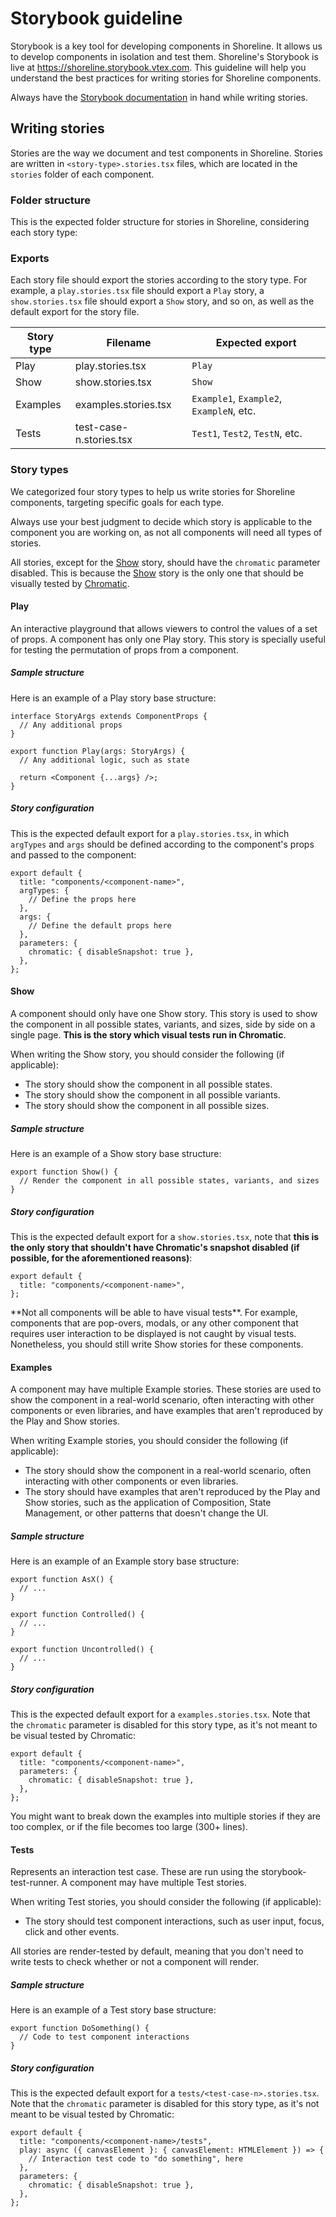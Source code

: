 
# Storybook guideline

Storybook is a key tool for developing components in Shoreline. It allows us to develop components in isolation and test them. Shoreline's Storybook is live at https://shoreline.storybook.vtex.com. This guideline will help you understand the best practices for writing stories for Shoreline components.

Always have the [Storybook documentation](https://storybook.js.org/docs/get-started) in hand while writing stories.

## Writing stories

Stories are the way we document and test components in Shoreline. Stories are written in `<story-type>.stories.tsx` files, which are located in the `stories` folder of each component.

### Folder structure

This is the expected folder structure for stories in Shoreline, considering each story type:

<FileTree>
  <FileTree.Folder name="components" defaultOpen>
    <FileTree.Folder name="button" defaultOpen>
      <FileTree.Folder name="stories" defaultOpen>
        <FileTree.File name="play.stories.tsx" />
        <FileTree.File name="show.sotires.tsx" />
        <FileTree.File name="examples.stories.tsx" />
        <FileTree.Folder name="tests" defaultOpen>
          <FileTree.File name="test-case-1.stories.tsx" />
          <FileTree.File name="test-case-2.stories.tsx" />
          <FileTree.File name="test-case-n.stories.tsx" />
        </FileTree.Folder>
      </FileTree.Folder>
    </FileTree.Folder>
  </FileTree.Folder>
</FileTree>

### Exports

Each story file should export the stories according to the story type. For example, a `play.stories.tsx` file should export a `Play` story, a `show.stories.tsx` file should export a `Show` story, and so on, as well as the default export for the story file.

| Story type | Filename                | Expected export                          |
| ---------- | ----------------------- | ---------------------------------------- |
| Play       | play.stories.tsx        | `Play`                                   |
| Show       | show.stories.tsx        | `Show`                                   |
| Examples   | examples.stories.tsx    | `Example1`, `Example2`, `ExampleN`, etc. |
| Tests      | test-case-n.stories.tsx | `Test1`, `Test2`, `TestN`, etc.          |

### Story types

We categorized four story types to help us write stories for Shoreline components, targeting specific goals for each type.

Always use your best judgment to decide which story is applicable to the component you are working on, as not all components will need all types of stories.

All stories, except for the [Show](#show) story, should have the `chromatic` parameter disabled. This is because the [Show](#show) story is the only one that should be visually tested by [Chromatic](https://www.chromatic.com/).

#### Play

An interactive playground that allows viewers to control the values of a set of props. A component has only one Play story. This story is specially useful for testing the permutation of props from a component.

##### Sample structure

Here is an example of a Play story base structure:

```tsx filename="play.stories.tsx"
interface StoryArgs extends ComponentProps {
  // Any additional props
}

export function Play(args: StoryArgs) {
  // Any additional logic, such as state

  return <Component {...args} />;
}
```

##### Story configuration

This is the expected default export for a `play.stories.tsx`, in which `argTypes` and `args` should be defined according to the component's props and passed to the component:

```tsx filename="play.stories.tsx"
export default {
  title: "components/<component-name>",
  argTypes: {
    // Define the props here
  },
  args: {
    // Define the default props here
  },
  parameters: {
    chromatic: { disableSnapshot: true },
  },
};
```

#### Show

A component should only have one Show story. This story is used to show the component in all possible states, variants, and sizes, side by side on a single page. **This is the story which visual tests run in Chromatic**.

When writing the Show story, you should consider the following (if applicable):

- The story should show the component in all possible states.
- The story should show the component in all possible variants.
- The story should show the component in all possible sizes.

##### Sample structure

Here is an example of a Show story base structure:

```tsx filename="show.stories.tsx"
export function Show() {
  // Render the component in all possible states, variants, and sizes
}
```

##### Story configuration

This is the expected default export for a `show.stories.tsx`, note that **this is the only story that shouldn't have Chromatic's snapshot disabled (if possible, for the aforementioned reasons)**:

```tsx filename="show.stories.tsx"
export default {
  title: "components/<component-name>",
};
```

<Callout type="info">
  **Not all components will be able to have visual tests**. For example,
  components that are pop-overs, modals, or any other component that requires
  user interaction to be displayed is not caught by visual tests. Nonetheless,
  you should still write Show stories for these components.
</Callout>

#### Examples

A component may have multiple Example stories. These stories are used to show the component in a real-world scenario, often interacting with other components or even libraries, and have examples that aren't reproduced by the Play and Show stories.

When writing Example stories, you should consider the following (if applicable):

- The story should show the component in a real-world scenario, often interacting with other components or even libraries.
- The story should have examples that aren't reproduced by the Play and Show stories, such as the application of Composition, State Management, or other patterns that doesn't change the UI.

##### Sample structure

Here is an example of an Example story base structure:

```tsx filename="examples.stories.tsx"
export function AsX() {
  // ...
}

export function Controlled() {
  // ...
}

export function Uncontrolled() {
  // ...
}
```

##### Story configuration

This is the expected default export for a `examples.stories.tsx`. Note that the `chromatic` parameter is disabled for this story type, as it's not meant to be visual tested by Chromatic:

```tsx filename="examples.stories.tsx"
export default {
  title: "components/<component-name>",
  parameters: {
    chromatic: { disableSnapshot: true },
  },
};
```

<Callout type="info">
  You might want to break down the examples into multiple stories if they are
  too complex, or if the file becomes too large (300+ lines).
</Callout>

#### Tests

Represents an interaction test case. These are run using the storybook-test-runner. A component may have multiple Test stories.

When writing Test stories, you should consider the following (if applicable):

- The story should test component interactions, such as user input, focus, click and other events.

<Callout type="info">
  All stories are render-tested by default, meaning that you don't need to write
  tests to check whether or not a component will render.
</Callout>

##### Sample structure

Here is an example of a Test story base structure:

```tsx filename="tests/do-something.stories.tsx"
export function DoSomething() {
  // Code to test component interactions
}
```

##### Story configuration

This is the expected default export for a `tests/<test-case-n>.stories.tsx`. Note that the `chromatic` parameter is disabled for this story type, as it's not meant to be visual tested by Chromatic:

```tsx filename="tests/do-something.stories.tsx"
export default {
  title: "components/<component-name>/tests",
  play: async ({ canvasElement }: { canvasElement: HTMLElement }) => {
    // Interaction test code to "do something", here
  },
  parameters: {
    chromatic: { disableSnapshot: true },
  },
};
```
